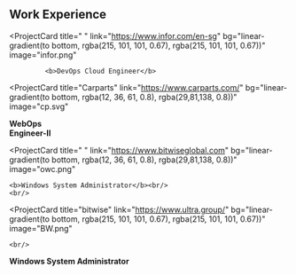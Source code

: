 ## Work Experience

<ProjectCard
  title=" "
  link="https://www.infor.com/en-sg"
  bg="linear-gradient(to bottom, rgba(215, 101, 101, 0.67), rgba(215, 101, 101, 0.67))"
  image="infor.png"
>
             <b>DevOps Cloud Engineer</b>
</ProjectCard>

<ProjectCard
  title="Carparts"
  link="https://www.carparts.com/"
  bg="linear-gradient(to bottom, rgba(12, 36, 61, 0.8), rgba(29,81,138, 0.8))"
  image="cp.svg"
>
  <b>WebOps<br/>
  Engineer-II</b>
    <br/>
</ProjectCard>

<ProjectCard
  title=" "
  link="https://www.bitwiseglobal.com"
  bg="linear-gradient(to bottom, rgba(12, 36, 61, 0.8), rgba(29,81,138, 0.8))"
  image="owc.png"
>
    <b>Windows System Administrator</b><br/>
    <br/>
</ProjectCard>

<ProjectCard
  title="bitwise"
  link="https://www.ultra.group/"
  bg="linear-gradient(to bottom, rgba(215, 101, 101, 0.67), rgba(215, 101, 101, 0.67))"
  image="BW.png"
>
    <br/>
<b>Windows System Administrator</b><br/>
    <br/>
</ProjectCard>
